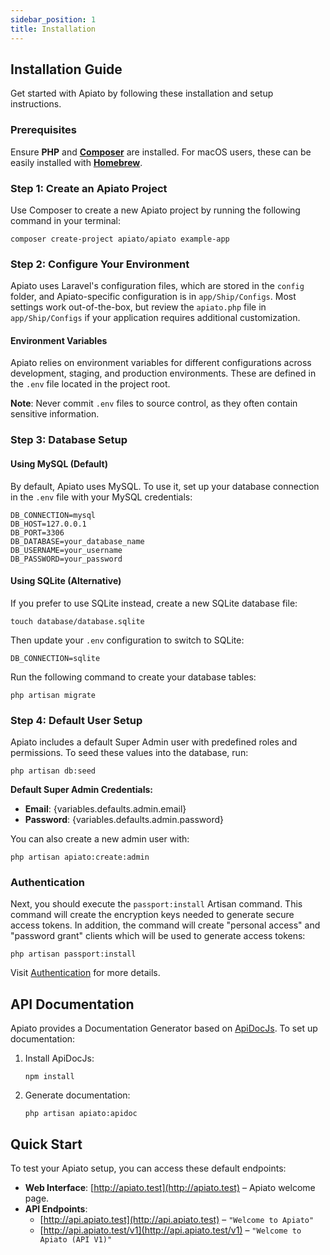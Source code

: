 ```yaml
---
sidebar_position: 1
title: Installation
---
```


## Installation Guide

Get started with Apiato by following these installation and setup instructions.

### Prerequisites

Ensure **PHP** and **[Composer](https://getcomposer.org/)** are installed. For macOS users, these can be easily installed with **[Homebrew](https://brew.sh/)**.

### Step 1: Create an Apiato Project

Use Composer to create a new Apiato project by running the following command in your terminal:

```
composer create-project apiato/apiato example-app
```

### Step 2: Configure Your Environment

Apiato uses Laravel's configuration files, which are stored in the `config` folder, and Apiato-specific configuration is in `app/Ship/Configs`. Most settings work out-of-the-box, but review the `apiato.php` file in `app/Ship/Configs` if your application requires additional customization.

#### Environment Variables

Apiato relies on environment variables for different configurations across development, staging, and production environments. These are defined in the `.env` file located in the project root.

**Note**: Never commit `.env` files to source control, as they often contain sensitive information.

### Step 3: Database Setup

#### Using MySQL (Default)

By default, Apiato uses MySQL. To use it, set up your database connection in the `.env` file with your MySQL credentials:

```
DB_CONNECTION=mysql
DB_HOST=127.0.0.1
DB_PORT=3306
DB_DATABASE=your_database_name
DB_USERNAME=your_username
DB_PASSWORD=your_password
```

#### Using SQLite (Alternative)

If you prefer to use SQLite instead, create a new SQLite database file:

```
touch database/database.sqlite
```

Then update your `.env` configuration to switch to SQLite:

```
DB_CONNECTION=sqlite
```

Run the following command to create your database tables:

```
php artisan migrate
```

### Step 4: Default User Setup

Apiato includes a default Super Admin user with predefined roles and permissions. To seed these values into the database, run:

```
php artisan db:seed
```

**Default Super Admin Credentials:**
- **Email**: {variables.defaults.admin.email}
- **Password**: {variables.defaults.admin.password}

You can also create a new admin user with:

```
php artisan apiato:create:admin
```
### Authentication

Next, you should execute the `passport:install` Artisan command.
This command will create the encryption keys needed to generate secure access tokens.
In addition, the command will create "personal access"
and "password grant" clients which will be used to generate access tokens:

```
php artisan passport:install
```

Visit [Authentication](../security/authentication.mdx) for more details.

## API Documentation

Apiato provides a Documentation Generator based on [ApiDocJs](https://apidocjs.com/). To set up documentation:

1. Install ApiDocJs:
   ```
   npm install
   ```

2. Generate documentation:
   ```
   php artisan apiato:apidoc
   ```

## Quick Start

To test your Apiato setup, you can access these default endpoints:

- **Web Interface**: [http://apiato.test](http://apiato.test) – Apiato welcome page.
- **API Endpoints**:
  - [http://api.apiato.test](http://api.apiato.test) – `"Welcome to Apiato"`
  - [http://api.apiato.test/v1](http://api.apiato.test/v1) – `"Welcome to Apiato (API V1)"`

